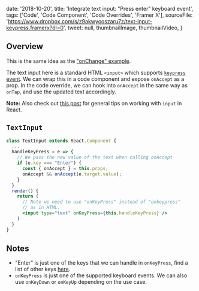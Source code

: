 

  date: '2018-10-20',
  title: 'Integrate text input: "Press enter" keyboard event',
  tags: ['Code', 'Code Component', 'Code Overrides', 'Framer X'],
  sourceFile:
    'https://www.dropbox.com/s/z9akwyooszaru7z/text-input-keypress.framerx?dl=0',
  tweet: null,
  thumbnailImage,
  thumbnailVideo,
}


## Overview

This is the same idea as the ["onChange" example](/tips/simple-text-input).

The text input here is a standard HTML `<input>` which supports [`keypress` event](https://developer.mozilla.org/en-US/docs/Web/Events/keypress). We can wrap this in a code component and expose `onAccept` as a prop. In the code override, we can hook into `onAccept` in the same way as `onTap`, and use the updated text accordingly.

**Note:** Also check out [this post](/2020/03/31/react-mental-models-working-with-input) for general tips on working with `input` in React.

## `TextInput`

```jsx
class TextInput extends React.Component {
  ...
  handleKeyPress = e => {
    // We pass the new value of the text when calling onAccept
    if (e.key === "Enter") {
      const { onAccept } = this.props;
      onAccept && onAccept(e.target.value);
    }
  }
  render() {
    return (
      // Note we need to use "onKeyPress" instead of "onkeypress"
      // as in HTML.
      <input type="text" onKeyPress={this.handleKeyPress} />
    )
  }
}
```

## Notes

- "Enter" is just one of the keys that we can handle in `onKeyPress`, find a list of other keys [here](https://developer.mozilla.org/en-US/docs/Web/API/KeyboardEvent/key/Key_Values).
- `onKeyPress` is just one of the supported keyboard events. We can also use `onKeyDown` or `onKeyUp` depending on the use case.

